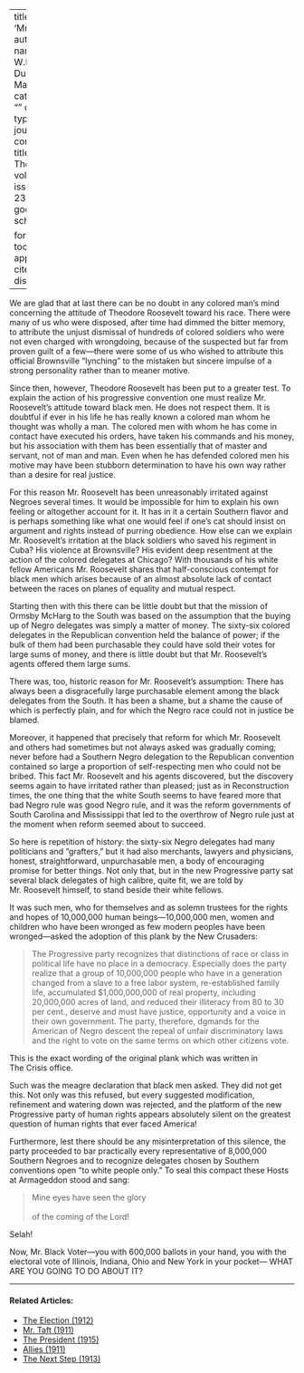 
---
title: 'Mr. Roosevelt'
author:
  - name:
      given: W.E.B.
      family: Du Bois
date: Mar. 1912
categories: 
  - ""
citation: 
  type: article-journal
  container-title: The Crisis
  volume: 4
  issue: 5
  page: 235-236
google-scholar: true

format:
  html:
    toc: false
    appendix-cite-as: display
---



We are glad that at last there can be no doubt in any colored man's mind
concerning the attitude of Theodore Roosevelt toward his race. There
were many of us who were disposed, after time had dimmed the bitter
memory, to attribute the unjust dismissal of hundreds of colored
soldiers who were not even charged with wrongdoing, because of the
suspected but far from proven guilt of a few---there were some of us who
wished to attribute this official Brownsville "lynching" to the mistaken
but sincere impulse of a strong personality rather than to meaner
motive.

Since then, however, Theodore Roosevelt has been put to a greater test.
To explain the action of his progressive convention one must realize Mr.
Roosevelt's attitude toward black men. He does not respect them. It is
doubtful if ever in his life he has really known a colored man whom he
thought was wholly a man. The colored men with whom he has come in
contact have executed his orders, have taken his commands and his money,
but his association with them has been essentially that of master and
servant, not of man and man. Even when he has defended colored men his
motive may have been stubborn determination to have his own way rather
than a desire for real justice.

For this reason Mr. Roosevelt has been unreasonably irritated against
Negroes several times. It would be impossible for him to explain his own
feeling or altogether account for it. It has in it a certain Southern
flavor and is perhaps something like what one would feel if one's cat
should insist on argument and rights instead of purring obedience. How
else can we explain Mr. Roosevelt's irritation at the black soldiers who
saved his regiment in Cuba? His violence at Brownsville? His evident deep resentment at the action of the colored delegates at Chicago? With thousands of his white fellow Americans Mr. Roosevelt shares that half-conscious contempt for black men which arises because of an almost absolute lack of contact between the races on planes of equality and mutual respect.

Starting then with this there can be little doubt but that the mission
of Ormsby McHarg to the South was based on the assumption that the
buying up of Negro delegates was simply a matter of money. The sixty-six
colored delegates in the Republican convention held the balance of
power; if the bulk of them had been purchasable they could have sold
their votes for large sums of money, and there is little doubt but that
Mr. Roosevelt's agents offered them large sums.

There was, too, historic reason for Mr. Roosevelt's assumption: There
has always been a disgracefully large purchasable element among the
black delegates from the South. It has been a shame, but a shame the
cause of which is perfectly plain, and for which the Negro race could
not in justice be blamed.

Moreover, it happened that precisely that reform for which Mr. Roosevelt
and others had sometimes but not always asked was gradually coming;
never before had a Southern Negro delegation to the Republican
convention contained so large a proportion of self-respecting men who
could not be bribed. This fact Mr. Roosevelt and his agents discovered,
but the discovery seems again to have irritated rather than pleased;
just as in Reconstruction times, the one thing that the white South
seems to have feared more that bad Negro rule was good Negro rule, and
it was the reform governments of South Carolina and Mississippi that led
to the overthrow of Negro rule just at the moment when reform seemed
about to succeed.

So here is repetition of history: the sixty-six Negro delegates had many
politicians and "grafters," but it had also merchants, lawyers and
physicians, honest, straightforward, unpurchasable men, a body of
encouraging promise for better things. Not only that, but in the new
Progressive party sat several black delegates of high calibre, quite
fit, we are told by Mr. Roosevelt himself, to stand beside their white
fellows.

It was such men, who for themselves and as solemn trustees for the
rights and hopes of 10,000,000 human beings---10,000,000 men, women and children who have been wronged as few modern peoples have been wronged---asked the adoption of this plank by the New Crusaders:

> The Progressive party recognizes that distinctions of race or class in
political life have no place in a democracy. Especially does the party
realize that a group of 10,000,000 people who have in a generation changed from a slave to a free labor system, re-established family life, accumulated $1,000,000,000 of real property, including 20,000,000 acres of land, and reduced their illiteracy from 80 to 30 per cent., deserve and must have justice, opportunity and a voice in their own government. The party, therefore, dgmands for the American of Negro descent the repeal of unfair discriminatory laws and the right to vote on the same terms on which other citizens vote.

This is the exact wording of the original plank which was written in <span class="small-caps">The Crisis</span> office.

Such was the meagre declaration that black men asked. They did not get
this. Not only was this refused, but every suggested modification,
refinement and watering down was rejected, and the platform of the new
Progressive party of human rights appears absolutely silent on the
greatest question of human rights that ever faced America!

Furthermore, lest there should be any misinterpretation of this silence,
the party proceeded to bar practically every representative of 8,000,000
Southern Negroes and to recognize delegates chosen by Southern conventions open "to white people only." To seal this compact these Hosts at Armageddon stood and sang: 

> Mine eyes have seen the glory     
> &nbsp;    
> of the coming of the Lord!

Selah!

Now, Mr. Black Voter---you with 600,000 ballots in your hand, you with
the electoral vote of Illinois, Indiana, Ohio and New York in your
pocket--- WHAT ARE YOU GOING TO DO ABOUT IT?

<!-- Similar articles start here -->

<hr>
#### Related Articles:

* [The Election (1912)](/Volumes/05/02/the_election.html)
* [Mr. Taft (1911)](/Volumes/02/06/taft.html)
* [The President (1915)](/Volumes/09/04/president.html)
* [Allies (1911)](/Volumes/02/03/allies.html)
* [The Next Step (1913)](/Volumes/06/02/next_step.html)

<!-- Similar articles end here -->